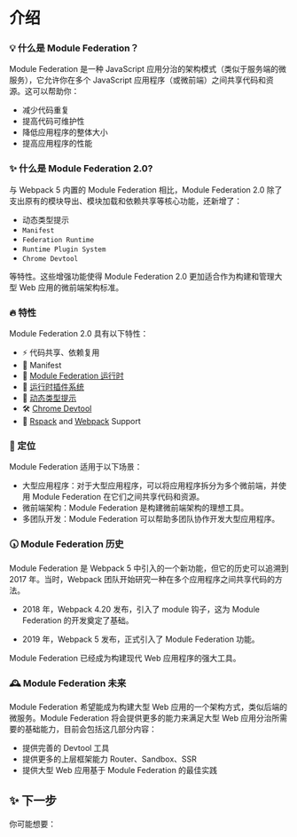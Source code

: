 # 介绍

### 💡 什么是 Module Federation？

Module Federation 是一种 JavaScript 应用分治的架构模式（类似于服务端的微服务），它允许你在多个 JavaScript 应用程序（或微前端）之间共享代码和资源。这可以帮助你：

- 减少代码重复
- 提高代码可维护性
- 降低应用程序的整体大小
- 提高应用程序的性能

### ✨ 什么是 Module Federation 2.0?

与 Webpack 5 内置的 Module Federation 相比，Module Federation 2.0 除了支出原有的模块导出、模块加载和依赖共享等核心功能，还新增了：
- 动态类型提示
- `Manifest`
- `Federation Runtime`
- `Runtime Plugin System` 
- `Chrome Devtool`

等特性。这些增强功能使得 Module Federation 2.0 更加适合作为构建和管理大型 Web 应用的微前端架构标准。

### 🔥 特性

Module Federation 2.0 具有以下特性：

- ⚡ 代码共享、依赖复用
- 📝 Manifest
- 🎨 [Module Federation 运行时](../basic/runtime.mdx)
- 🧩 [运行时插件系统](../../plugin/dev/index.mdx)
- 🚀 [动态类型提示](../basic/type-prompt.mdx)
- 🛠️ [Chrome Devtool](../basic/chrome-devtool.mdx)
- 🦀 [Rspack](../basic/rspack) and [Webpack](../basic/webpack) Support


### 🎯 定位

Module Federation 适用于以下场景：

- 大型应用程序：对于大型应用程序，可以将应用程序拆分为多个微前端，并使用 Module Federation 在它们之间共享代码和资源。
- 微前端架构：Module Federation 是构建微前端架构的理想工具。
- 多团队开发：Module Federation 可以帮助多团队协作开发大型应用程序。

### 🕠 Module Federation 历史

Module Federation 是 Webpack 5 中引入的一个新功能，但它的历史可以追溯到 2017 年。当时，Webpack 团队开始研究一种在多个应用程序之间共享代码的方法。

- 2018 年，Webpack 4.20 发布，引入了 module 钩子，这为 Module Federation 的开发奠定了基础。

- 2019 年，Webpack 5 发布，正式引入了 Module Federation 功能。

Module Federation 已经成为构建现代 Web 应用程序的强大工具。

### 🕰️ Module Federation 未来

Module Federation 希望能成为构建大型 Web 应用的一个架构方式，类似后端的微服务。Module Federation 将会提供更多的能力来满足大型 Web 应用分治所需要的基础能力，目前会包括这几部分内容：

- 提供完善的 Devtool 工具
- 提供更多的上层框架能力 Router、Sandbox、SSR
- 提供大型 Web 应用基于 Module Federation 的最佳实践

## ✨ 下一步

你可能想要：


<NextSteps>
  <Step
    href="/guide/start/quick-start"
    title="快速上手"
    description="了解如何使用 Module Federation"
  />
  <Step
    href="/guide/start/features"
    title="功能导航"
    description="了解 Module Federation 提供的所有功能"
  />
  <Step
    href="/configure/index"
    title="查阅配置"
    description="了解如何配置 Module Federation"
  />
</NextSteps>
